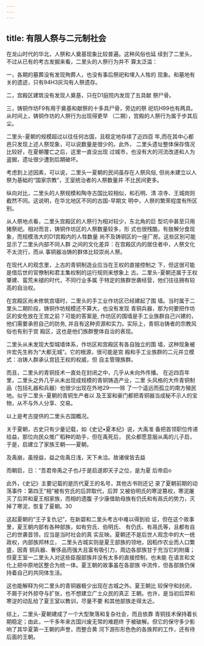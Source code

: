 ```yaml
---
---
---
```

title: 有限人祭与二元制社会
---



在龙山时代的华北，人祭和人奠基现象比较普遍。这种风俗也延 续到了二里头，不过从已有的考古发掘来看，二里头的人祭行为并不 算太泛滥：

一，各期的墓葬没有发现殉葬人，也没有事后祭祀和埋入人牲的 现象。和墓地有关的遗迹，只有94H3灰沟有人祭遗存。

二，宫殿区建筑没有发现人奠基，只在D1庭院内发现了五具献 祭尸骨。

三，铸铜作坊F9有用于奠基和献祭的十多具尸骨，旁边的祭 祀坑H99也有两具。从时间上，铸铜作坊的人祭行为出现得更早 （二期），宫殿的人祭行为属于步其后尘。

二里头-夏朝的规模超过以往任何古国，且稳定地存续了近四百 年,而在其中心都邑只发现上述人祭现象，可以说数量是很少的。此外， 二里头遗址整体保存情况比较好，在夏朝覆亡之后，这里一直没出现 过城市，也没有大的河流改道和人为盗掘，遗址很少遭到后期破坏。

考虑到上述因素，可以说，二里头一夏朝的民间虽存在人祭风俗, 但尚未建立以人祭为基础的“国家宗教”，王室统治者的人祭数量并 不比民间更多。

纵向对比，二里头的人祭规模和陶寺古国比较相似，和石明、清 凉寺、王城岗则截然不同。这说明，在华北地区不同的古国-早期文 明中，人祭的繁荣程度有所区别。

从人祭地点看，二里头宫殿区的人祭行为相对较少，东北角的巨 型坑中甚至只用猪祭祀。相对而言，铸铜作坊区的人祭数量较多，形 式也很残酷，有肢解分食现象，而规模浩大的D1宫殿内的人牲数量 尚不及铸铜区的一座厂房。这些区别可能显示了二里头内部不同人群 之间的文化差异：在宫殿区内的居住者中，人祭文化不太流行，而从 事铜器冶铸的群体比较崇尚人祭。

在现代人的观念里，上古的青铜制造业应当在王权的直接控制之 下，但这很可能是借后世的官僚制和君主集权制的运行规则来想象上 古。二里头-夏朝还属于王权肇建、蛮荒未褪的时代，不同行业多属 于特定的族群世袭经营，他们往往拥有较高的自治权。

在宫殿区尚未修筑宫墙时，二里头的手工业作坊区已经建起了围 墙。当时属于二里头二期阶段，铸铜作坊规模还不算大，也没有发现 青铜兵器，那为何要把作坊区的安危放在王宫之前？可能的答案是, 作坊区的围墙是手工业族群自己兴建的，他们需要承担自己的防务, 并且有这种资源和实力。实际上，青铜冶铸者的宗教风俗也有别于宫 殿区，这也是他们族群整体自治的表现。

二里头从未发现大型城墙体系，作坊区和宫殿区有各自独立的围 墙，这种现象被许宏先生称为“大都无城”。它的根源，很可能是宫 殿和手工业族群的二元并立模式：冶铸人群承认宫廷王权的权威，但 自主管理族群。

而且，二里头的青铜技术一直处在封闭之中，几乎从未向外传播。 在近四百年里，二里头之外几乎从未出现成规模的青铜铸造产业，二里 头风格的大件青铜制品（包括礼器和兵器）也很少出现在外地29——除 了一个遥远而孤立的南方殖民地。似乎二里头-夏朝的青铜生产者以 及王室和豪门都把青铜器当成秘不示人的宝物，从不与外人分享、交易。

以上是考古提供的二里头古国概况。

关于夏朝，古史只有少量记载，如《史记•夏本纪》说，大禹准 备把首领职位传递给益，那位向民众推广稻种的助手，但在禹死后， 民众都愿意服从禹的儿子启，于是，启建立了家族王朝——夏朝。

及禹崩，虽授益，益之佐禹日浅，天下未洽。故诸侯皆去益

而朝启，日：“吾君帝禹之子也J于是启遂即天子之位，是为夏 后帝启o

此外，《史记》主要记载的是历代夏王的名号，其他古书则还记 录了夏朝前期的动荡事件：第四王“相”被有穷氏的后羿取代，后羿 又被伯明氏的寒淀篡权，寒泥屠灭了后羿和夏王相家族，而相的遗腹 子少康借助母族有仍氏和有鬲氏的势力，灭掉了寒泥，恢复了夏朝。30

这起夏朝的“王子复仇记”，在新碧和二里头考古中难以得到验 证，但在这个故事里，夏王朝内部有各种部族，如有穷氏、伯明氏、 有仍氏、有鬲氏等，且都有自己的世袭首领，应当是当时社会的真 实反映。夏朝还不是后世人观念中的大一统政权，内部族邦林立， 二里头古城实则是夏王部族的领地，因稻作农业而人口繁盛，因青 铜兵器、奢侈品而强大且富有吸引力，周边各部族甘于充当它的附庸； 但夏王室一二里头人对这些臣服部族并没有太多的直接控制，也未能 在语言和文化上把中原地区整合为统一体。夏王朝的故事虽在各部族 中流传，但各部族仍保持着自己的共同体生活。

这也能解释为何二里头的青铜器极少出现在古城之外。夏王朝比 较保守和封闭，不屑于对外掠夺与扩张，也不想建立广土众民的真正 王朝。也许，是当初后羿和寒淀的动乱给了夏王室以教训，尽量不要 和其他部族走得太近。

综上，二里头-夏朝建成了一个大型聚落和复杂社会，而且依靠 青铜技术保持着长期稳定；由此，一千多年来古国兴废无常的难题终 于被破解。但它的保守多少影响了其华夏第一王朝的声誉，而整合黄 河下游形形色色的各族邦的工作，还有待后面的王朝。